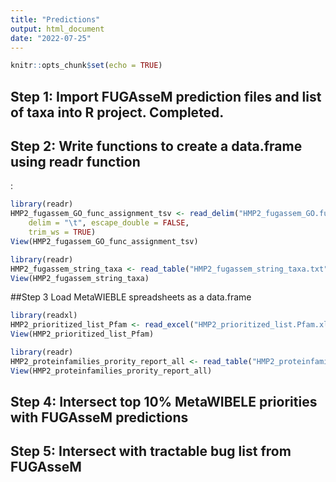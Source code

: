 ```yaml
---
title: "Predictions"
output: html_document
date: "2022-07-25"
---
```


```r
knitr::opts_chunk$set(echo = TRUE)
```

## Step 1: Import FUGAsseM prediction files and list of taxa into R project. Completed.
## Step 2: Write functions to create a data.frame using readr function
:
```r
library(readr)
HMP2_fugassem_GO_func_assignment_tsv <- read_delim("HMP2_fugassem_GO.func_assignment.tsv.gz", 
    delim = "\t", escape_double = FALSE, 
    trim_ws = TRUE)
View(HMP2_fugassem_GO_func_assignment_tsv)

library(readr)
HMP2_fugassem_string_taxa <- read_table("HMP2_fugassem_string_taxa.txt")
View(HMP2_fugassem_string_taxa)

```
##Step 3
Load MetaWIEBLE spreadsheets as a data.frame


```r
library(readxl)
HMP2_prioritized_list_Pfam <- read_excel("HMP2_prioritized_list.Pfam.xlsx")
View(HMP2_prioritized_list_Pfam)

library(readr)
HMP2_proteinfamilies_prority_report_all <- read_table("HMP2_proteinfamilies.prority_report.all.tsv")
View(HMP2_proteinfamilies_prority_report_all)

```

## Step 4: Intersect top 10% MetaWIBELE priorities with FUGAsseM predictions

## Step 5: Intersect with tractable bug list from FUGAsseM

